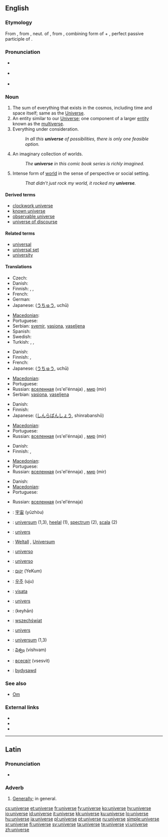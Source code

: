 {{also|Universe}}
==English==

===Etymology===
From {{etyl|fro}} {{term|univers}}, from {{etyl|la}} {{term|universum||all things, as a whole, the universe}}, neut. of {{term|universus||all together, whole, entire, collective, general, literally turned or combined into one}}, from {{term|uni-}}, combining form of {{term|unus||one}} + {{term|versus||turned}}, perfect passive participle of {{term|vertere||to turn}}.

===Pronunciation===
* {{a|UK}} {{IPA|/ˈjuːnɪˌvɜːs/}}
* {{a|US}} {{IPA|/ˈjunəˌvɝs/}}
* {{audio|en-us-universe.ogg|Audio (US)}}

===Noun===
{{en-noun}}

# The sum of everything that exists in the cosmos, including time and space itself; same as the [[Universe]].
# An entity similar to our [[Universe]]; one component of a larger [[entity]] known as the [[multiverse]].
# Everything under consideration.
#: ''In all this '''universe''' of possibilities, there is only one feasible option.''
# An imaginary collection of worlds.
#: ''The '''universe''' in this comic book series is richly imagined.''
# Intense form of [[world]] in the sense of perspective or social setting.
#: ''That didn’t just rock my world, it rocked my '''universe'''.''

====Derived terms====
* [[clockwork universe]]
* [[known universe]]
* [[observable universe]]
* [[universe of discourse]]

====Related terms====
* [[universal]]
* [[universal set]]
* [[university]]

====Translations====
{{trans-top|The Universe}}
* Czech: {{t+|cs|vesmír|m}}
* Danish: {{t-|da|univers|n}}
* Finnish: {{t+|fi|maailmankaikkeus}}, {{t+|fi|universumi}}, {{t+|fi|kosmos}}
* French: {{t+|fr|Univers|m}}
* German: {{t+|de|Universum|n}}
* Japanese: {{Jpan|[[宇宙]]}} ([[うちゅう]], uchū)
{{trans-mid}}
* [[Macedonian]]: {{t|mk|вселена|f|tr=vsélena|sc=Cyrl}}
* Portuguese: {{t+|pt|universo|m}}
* Serbian: [[svemir]], [[vasiona]], [[vaseljena]]
* Spanish: {{t+|es|universo|m}}
* Swedish: {{t+|sv|universum}}
* Turkish: {{t+|tr|uzay}}, {{t+|tr|evren}}, {{t+|tr|cihan|n}}
{{trans-bottom}}

{{trans-top|An entity similar to our Universe}}
* Danish: {{t-|da|univers|n}}
* Finnish: {{t+|fi|maailmankaikkeus}}, {{t+|fi|universumi}}
* French: {{t+|fr|univers|m}}
* Japanese: {{Jpan|[[宇宙]]}} ([[うちゅう]], uchū)
{{trans-mid}}
* [[Macedonian]]: {{t|mk|вселена|f|tr=vsélena|sc=Cyrl}}
* Portuguese: {{t+|pt|universo|m}}
* Russian: [[вселенная]] (vs'el'énnaja) {{f}}, [[мир]] (mir) {{m}}
* Serbian: [[vasiona]], [[vaseljena]]
{{trans-bottom}}

{{trans-top|Everything under consideration}}
* Danish: {{t-|da|univers|n}}
* Finnish: {{t+|fi|avaruus}}
* Japanese: {{Jpan|[[森羅万象]]}} ([[しんらばんしょう]], shinrabanshō)
{{trans-mid}}
* [[Macedonian]]: {{t|mk|вселена|f|tr=vsélena|sc=Cyrl}}
* Portuguese: {{t+|pt|universo|m}}
* Russian: [[вселенная]] (vs'el'énnaja) {{f}}, [[мир]] (mir) {{m}}
{{trans-bottom}}

{{trans-top|An imaginary collection of worlds}}
* Danish: {{t-|da|univers|n}}
* Finnish: {{t+|fi|maailma}}, {{t+|fi|maailma|alt=maailmat}}
{{trans-mid}}
* [[Macedonian]]: {{t|mk|вселена|f|tr=vsélena|sc=Cyrl}}
* Portuguese: {{t+|pt|universo|m}}
* Russian: [[вселенная]] (vs'el'énnaja) {{f}}, [[мир]] (mir) {{m}}
{{trans-bottom}}

{{trans-top|Intense form of world in the sense of perspective or social setting}}
* Danish: {{t-|da|univers|n}}
* [[Macedonian]]: {{t|mk|вселена|f|tr=vsélena|sc=Cyrl}}
* Portuguese: {{t+|pt|universo|m}}
{{trans-mid}}
* Russian: [[вселенная]] (vs'el'énnaja) {{f}}
{{trans-bottom}}

{{checktrans-top}}
* {{ttbc|Chinese}}: [[宇宙]] (yǔzhòu)
* {{ttbc|Dutch}}: [[universum]] {{n}} (1,3), [[heelal]] {{n}} (1), [[spectrum]] {{n}} (2), [[scala]] {{n}} (2)
* {{ttbc|French}}: [[univers]] {{m}}
* {{ttbc|German}}: [[Weltall]] {{n}}, [[Universum]] {{n}}
* {{ttbc|Interlingua}}: [[universo#Interlingua|universo]]
* {{ttbc|Italian}}: [[universo#Italian|universo]] {{m}}
* {{ttbc|Hebrew}}: [[יקום]] (YeKum)
{{checktrans-mid}}
* {{ttbc|Korean}}: [[우주]] (uju)
* {{ttbc|Lithuanian}}: [[visata]] {{f}}
* {{ttbc|Maltese}}: [[univers]] {{m}}
* {{ttbc|Persian}}: {{fa-Arab|[[کیهان]]}} (keyhān)
* {{ttbc|Polish}}: [[wszechświat]] {{m}}
* {{ttbc|Romanian}}: [[univers]] {{n}}
* {{ttbc|Swedish}}: [[universum]] {{n}} (1,3)
* {{ttbc|Telugu}}: [[విశ్వం]] (vishvam)
* {{ttbc|Ukrainian}}: [[всесвіт]] (vsesvit) {{m}}
* {{ttbc|Welsh}}: [[bydysawd]]
{{checktrans-bottom}}

===See also===
* [[Om]]

===External links===
{{sister|disambig}}
* {{pedia|universe}}
* {{pedia|universe (economics)}}
* {{pedia|universe (mathematics)}}

----

==Latin==

===Pronunciation===
* {{IPA|/uː.nɪˈwɛːr.seː/|lang=la}}

===Adverb===
{{la-adv|ūniversē||-}}

# [[generally|Generally]]; in general.

[[cs:universe]]
[[et:universe]]
[[fr:universe]]
[[fy:universe]]
[[ko:universe]]
[[hy:universe]]
[[io:universe]]
[[id:universe]]
[[it:universe]]
[[kk:universe]]
[[ku:universe]]
[[lo:universe]]
[[hu:universe]]
[[ja:universe]]
[[pl:universe]]
[[pt:universe]]
[[ru:universe]]
[[simple:universe]]
[[sr:universe]]
[[fi:universe]]
[[sv:universe]]
[[ta:universe]]
[[te:universe]]
[[vi:universe]]
[[zh:universe]]